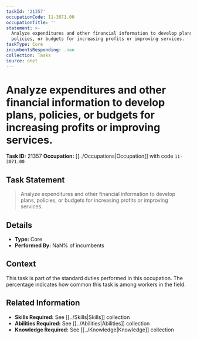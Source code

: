 ```yaml
---
taskId: '21357'
occupationCode: 11-3071.00
occupationTitle: ''
statement: >-
  Analyze expenditures and other financial information to develop plans,
  policies, or budgets for increasing profits or improving services.
taskType: Core
incumbentsResponding: .nan
collection: Tasks
source: onet
---
```

# Analyze expenditures and other financial information to develop plans, policies, or budgets for increasing profits or improving services.

**Task ID:** 21357
**Occupation:** [[../Occupations|Occupation]] with code `11-3071.00`

## Task Statement

> Analyze expenditures and other financial information to develop plans, policies, or budgets for increasing profits or improving services.

## Details

- **Type:** Core
- **Performed By:** NaN% of incumbents

## Context

This task is part of the standard duties performed in this occupation. The percentage indicates how common this task is among workers in the field.

## Related Information

- **Skills Required:** See [[../Skills|Skills]] collection
- **Abilities Required:** See [[../Abilities|Abilities]] collection
- **Knowledge Required:** See [[../Knowledge|Knowledge]] collection
